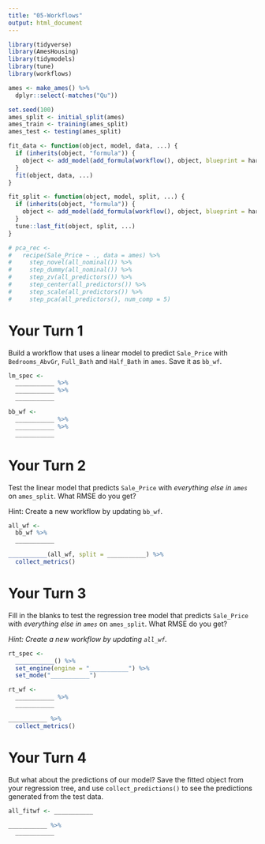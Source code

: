 ```yaml
---
title: "05-Workflows"
output: html_document
---
```


```r
library(tidyverse)
library(AmesHousing)
library(tidymodels)
library(tune)
library(workflows)

ames <- make_ames() %>% 
  dplyr::select(-matches("Qu"))

set.seed(100)
ames_split <- initial_split(ames)
ames_train <- training(ames_split)
ames_test <- testing(ames_split)

fit_data <- function(object, model, data, ...) {
  if (inherits(object, "formula")) {
    object <- add_model(add_formula(workflow(), object, blueprint = hardhat::default_formula_blueprint(indicators = FALSE, ...)))
  }
  fit(object, data, ...)
}

fit_split <- function(object, model, split, ...) {
  if (inherits(object, "formula")) {
    object <- add_model(add_formula(workflow(), object, blueprint = hardhat::default_formula_blueprint(indicators = FALSE)), model)
  }
  tune::last_fit(object, split, ...)
}

# pca_rec <- 
#   recipe(Sale_Price ~ ., data = ames) %>%
#     step_novel(all_nominal()) %>%
#     step_dummy(all_nominal()) %>%
#     step_zv(all_predictors()) %>%
#     step_center(all_predictors()) %>%
#     step_scale(all_predictors()) %>%
#     step_pca(all_predictors(), num_comp = 5)
```

# Your Turn 1

Build a workflow that uses a linear model to predict `Sale_Price` with `Bedrooms_AbvGr`, `Full_Bath` and `Half_Bath` in `ames`. Save it as `bb_wf`.

```r
lm_spec <- 
  ___________ %>% 
  ___________ %>% 
  ___________

bb_wf <- 
  ___________ %>% 
  ___________ %>% 
  ___________
```


# Your Turn 2

Test the linear model that predicts `Sale_Price` with _everything else in `ames`_ on `ames_split`. What RMSE do you get?

Hint: Create a new workflow by updating `bb_wf`.

```r
all_wf <- 
  bb_wf %>% 
  ___________

___________(all_wf, split = ___________) %>% 
  collect_metrics()
```

# Your Turn 3

Fill in the blanks to test the regression tree model that predicts `Sale_Price` with _everything else in `ames`_ on `ames_split`. What RMSE do you get?

*Hint: Create a new workflow by updating `all_wf`.*

```r
rt_spec <- 
  ___________() %>%          
  set_engine(engine = "___________") %>% 
  set_mode("___________")

rt_wf <- 
  ___________ %>% 
  ___________

___________ %>% 
  collect_metrics()
```


# Your Turn 4

But what about the predictions of our model? Save the fitted object from your regression tree, and use `collect_predictions()` to see the predictions generated from the test data.

```r
all_fitwf <- ___________

___________ %>% 
  ___________
```



